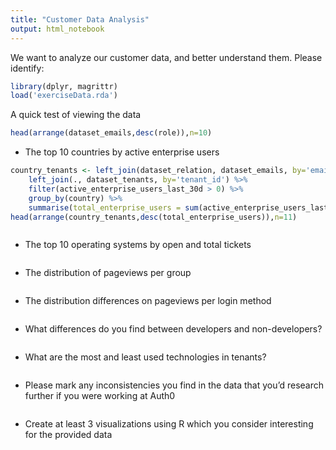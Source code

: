 ---
title: "Customer Data Analysis"
output: html_notebook
---

We want to analyze our customer data, and better understand them.  Please identify:

```{r setup}
library(dplyr, magrittr)
load('exerciseData.rda')
```

A quick test of viewing the data
```{r}
head(arrange(dataset_emails,desc(role)),n=10)
```

* The top 10 countries by active enterprise users
```{r}
country_tenants <- left_join(dataset_relation, dataset_emails, by='email_id') %>%
    left_join(., dataset_tenants, by='tenant_id') %>%
    filter(active_enterprise_users_last_30d > 0) %>%
    group_by(country) %>%
    summarise(total_enterprise_users = sum(active_enterprise_users_last_30d))
head(arrange(country_tenants,desc(total_enterprise_users)),n=11)
```
```{r}

```
* The top 10 operating systems by open and total tickets
```{r}

```
* The distribution of pageviews per group
```{r}

```
* The distribution differences on pageviews per login method
```{r}

```
* What differences do you find between developers and non-developers?
```{r}

```
* What are the most and least used technologies in tenants?
```{r}

```
* Please mark any inconsistencies you find in the data that you'd research further if you were working at Auth0
```{r}

```
* Create at least 3 visualizations using R which you consider interesting for the provided data
```{r}

```
